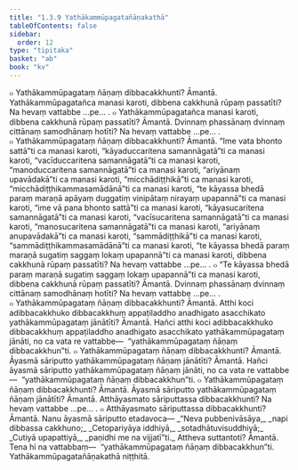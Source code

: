 ```yaml
---
title: "1.3.9 Yathākammūpagatañāṇakathā"
tableOfContents: false
sidebar:
  order: 12
type: "tipitaka"
basket: "ab"
book: "kv"
---
```



<DynamicBreadcrumb />

<Division number="377" book="kv" bookNo="32" page="193">

<Paragraph number="1225" book="kv">
๐ Yathākammūpagataṃ ñāṇaṃ dibbacakkhunti? Āmantā. Yathākammūpagatañca manasi karoti, dibbena cakkhunā rūpaṃ passatīti? Na hevaṃ vattabbe …pe… .
</Paragraph>

<Paragraph number="1226" book="kv">
๐ Yathākammūpagatañca manasi karoti, dibbena cakkhunā rūpaṃ passatīti? Āmantā. Dvinnaṃ phassānaṃ dvinnaṃ cittānaṃ samodhānaṃ hotīti? Na hevaṃ vattabbe …pe… .
</Paragraph>

<Paragraph number="1227" book="kv">
๐ Yathākammūpagataṃ ñāṇaṃ dibbacakkhunti? Āmantā. “Ime vata bhonto sattā”ti ca manasi karoti, “kāyaduccaritena samannāgatā”ti ca manasi karoti, “vacīduccaritena samannāgatā”ti ca manasi karoti, “manoduccaritena samannāgatā”ti ca manasi karoti, “ariyānaṃ upavādakā”ti ca manasi karoti, “micchādiṭṭhikā”ti ca manasi karoti, “micchādiṭṭhikammasamādānā”ti ca manasi karoti, “te kāyassa bhedā paraṃ maraṇā apāyaṃ duggatiṃ vinipātaṃ nirayaṃ upapannā”ti ca manasi karoti, “ime vā pana bhonto sattā”ti ca manasi karoti, “kāyasucaritena samannāgatā”ti ca manasi karoti, “vacīsucaritena samannāgatā”ti ca manasi karoti, “manosucaritena samannāgatā”ti ca manasi karoti, “ariyānaṃ anupavādakā”ti ca manasi karoti, “sammādiṭṭhikā”ti ca manasi karoti, “sammādiṭṭhikammasamādānā”ti ca manasi karoti, “te kāyassa bhedā paraṃ maraṇā sugatiṃ saggaṃ lokaṃ upapannā”ti ca manasi karoti, dibbena cakkhunā rūpaṃ passatīti? Na hevaṃ vattabbe …pe… .
</Paragraph>

<Paragraph number="1228" book="kv">
๐ “Te kāyassa bhedā paraṃ maraṇā sugatiṃ saggaṃ lokaṃ upapannā”ti ca manasi karoti, dibbena cakkhunā rūpaṃ passatīti? Āmantā. Dvinnaṃ phassānaṃ dvinnaṃ cittānaṃ samodhānaṃ hotīti? Na hevaṃ vattabbe …pe… .
</Paragraph>

</Division>
<Division number="378" book="kv" bookNo="32" page="193">

<Paragraph number="1229" book="kv">
๐ Yathākammūpagataṃ ñāṇaṃ dibbacakkhunti? Āmantā. Atthi koci adibbacakkhuko dibbacakkhuṃ appaṭiladdho anadhigato asacchikato yathākammūpagataṃ jānātīti? Āmantā. Hañci atthi koci adibbacakkhuko dibbacakkhuṃ appaṭiladdho anadhigato asacchikato yathākammūpagataṃ jānāti, no ca vata re vattabbe—  “yathākammūpagataṃ ñāṇaṃ dibbacakkhun”ti.
</Paragraph>

<Paragraph number="1230" book="kv">
๐ Yathākammūpagataṃ ñāṇaṃ dibbacakkhunti? Āmantā. Āyasmā sāriputto yathākammūpagataṃ ñāṇaṃ jānātīti? Āmantā. Hañci āyasmā sāriputto yathākammūpagataṃ ñāṇaṃ jānāti, no ca vata re vattabbe—  “yathākammūpagataṃ ñāṇaṃ dibbacakkhun”ti.
</Paragraph>

<Paragraph number="1231" book="kv">
๐ Yathākammūpagataṃ ñāṇaṃ dibbacakkhunti? Āmantā. Āyasmā sāriputto yathākammūpagataṃ ñāṇaṃ jānātīti? Āmantā. Atthāyasmato sāriputtassa dibbacakkhunti? Na hevaṃ vattabbe …pe… .
</Paragraph>

<Paragraph number="1232" book="kv">
๐ Atthāyasmato sāriputtassa dibbacakkhunti? Āmantā. Nanu āyasmā sāriputto etadavoca—
</Paragraph>

<Paragraph number="1233" type="verses" book="kv">
_“Neva pubbenivāsāya,_  
_napi dibbassa cakkhuno;_  
_Cetopariyāya iddhiyā,_  
_sotadhātuvisuddhiyā;_  
_Cutiyā upapattiyā,_  
_paṇidhi me na vijjatī”ti._  

</Paragraph>

<Paragraph number="1234" book="kv">
Attheva suttantoti? Āmantā. Tena hi na vattabbaṃ—  “yathākammūpagataṃ ñāṇaṃ dibbacakkhun”ti.

</Paragraph>
</Division>

<Paragraph number="1235" type="center" book="kv">
Yathākammūpagatañāṇakathā niṭṭhitā.
</Paragraph>